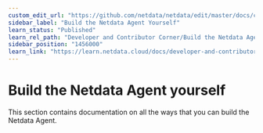 ```yaml
---
custom_edit_url: "https://github.com/netdata/netdata/edit/master/docs/category-overview-pages/build-the-netdata-agent-yourself.md"
sidebar_label: "Build the Netdata Agent Yourself"
learn_status: "Published"
learn_rel_path: "Developer and Contributor Corner/Build the Netdata Agent Yourself"
sidebar_position: "1456000"
learn_link: "https://learn.netdata.cloud/docs/developer-and-contributor-corner/build-the-netdata-agent-yourself/build-the-netdata-agent-yourself"
---
```


# Build the Netdata Agent yourself

This section contains documentation on all the ways that you can build the Netdata Agent.
